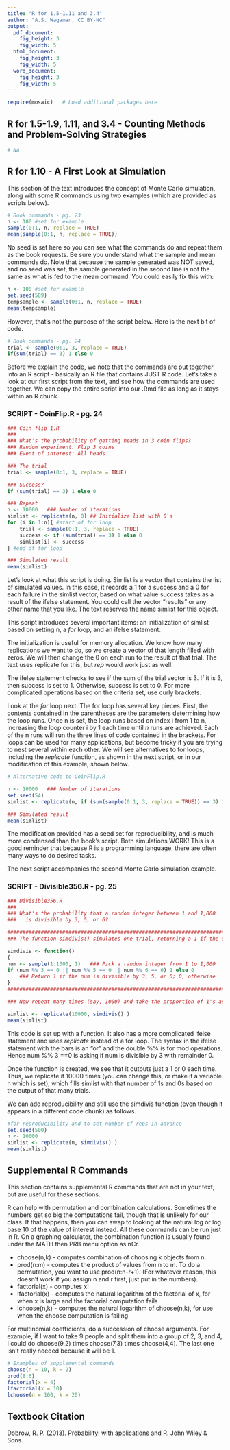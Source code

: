 ```yaml
---
title: "R for 1.5-1.11 and 3.4"
author: "A.S. Wagaman, CC BY-NC"
output:
  pdf_document:
    fig_height: 3
    fig_width: 5
  html_document:
    fig_height: 3
    fig_width: 5
  word_document:
    fig_height: 3
    fig_width: 5
---
```


```r
require(mosaic)   # Load additional packages here 
```

## R for 1.5-1.9, 1.11, and 3.4 - Counting Methods and Problem-Solving Strategies

```r
# NA
```

## R for 1.10 - A First Look at Simulation

This section of the text introduces the concept of Monte Carlo simulation, along with some R commands using two examples (which are provided as scripts below). 

```r
# Book commands - pg. 23
n <- 100 #set for example
sample(0:1, n, replace = TRUE)
mean(sample(0:1, n, replace = TRUE))
```

No seed is set here so you can see what the commands do and repeat them as the book requests. Be sure you understand what the sample and mean commands do. Note that because the sample generated was NOT saved, and no seed was set, the sample generated in the second line is not the same as what is fed to the mean command. You could easily fix this with:

```r
n <- 100 #set for example
set.seed(589)
tempsample <- sample(0:1, n, replace = TRUE)
mean(tempsample)
```

However, that's not the purpose of the script below. Here is the next bit of code. 

```r
# Book commands - pg. 24
trial <- sample(0:1, 3, replace = TRUE)
if(sum(trial) == 3) 1 else 0
```

Before we explain the code, we note that the commands are put together into an R script - basically an R file that contains JUST R code. Let's take a look at our first script from the text, and see how the commands are used together. We can copy the entire script into our .Rmd file as long as it stays within an R chunk. 

### SCRIPT - CoinFlip.R - pg. 24

```r
### Coin flip 1.R
###
### What's the probability of getting heads in 3 coin flips?
### Random experiment: Flip 3 coins
### Event of interest: All heads

### The trial
trial <- sample(0:1, 3, replace = TRUE)

### Success?
if (sum(trial) == 3) 1 else 0

### Repeat
n <- 10000   ### Number of iterations
simlist <- replicate(n, 0) ## Initialize list with 0's
for (i in 1:n){ #start of for loop
	trial <- sample(0:1, 3, replace = TRUE)
	success <- if (sum(trial) == 3) 1 else 0
	simlist[i] <- success
} #end of for loop

### Simulated result
mean(simlist)
```

Let's look at what this script is doing. Simlist is a vector that contains the list of simulated values. In this case, it records a 1 for a success and a 0 for each failure in the simlist vector, based on what value success takes as a result of the ifelse statement. You could call the vector "results" or any other name that you like. The text reserves the name simlist for this object. 

This script introduces several important items: an initialization of simlist based on setting n, a *for* loop, and an ifelse statement. 

The initialization is useful for memory allocation. We know how many replications we want to do, so we create a vector of that length filled with zeros. We will then change the 0 on each run to the result of that trial. The text uses replicate for this, but *rep* would work just as well.

The ifelse statement checks to see if the sum of the trial vector is 3. If it is 3, then success is set to 1. Otherwise, success is set to 0. For more complicated operations based on the criteria set, use curly brackets. 

Look at the *for* loop next. The for loop has several key pieces. First, the contents contained in the parentheses are the parameters determining how the loop runs. Once n is set, the loop runs based on index i from 1 to n, increasing the loop counter i by 1 each time until *n* runs are achieved. Each of the n runs will run the three lines of code contained in the brackets. For loops can be used for many applications, but become tricky if you are trying to nest several within each other. We will see alternatives to for loops, including the *replicate* function, as shown in the next script, or in our modification of this example, shown below.  

```r
# Alternative code to CoinFlip.R

n <- 10000   ### Number of iterations
set.seed(54)
simlist <- replicate(n, if (sum(sample(0:1, 3, replace = TRUE)) == 3) 1 else 0)

### Simulated result
mean(simlist)
```

The modification provided has a seed set for reproducibility, and is much more condensed than the book's script. Both simulations WORK! This is a good reminder that because R is a programming language, there are often many ways to do desired tasks. 

The next script accompanies the second Monte Carlo simulation example. 

### SCRIPT - Divisible356.R - pg. 25

```r
### Divisible356.R
###
### What's the probability that a random integer between 1 and 1,000
###   is divisible by 3, 5, or 6?

##########################################################################
### The function simdivis() simulates one trial, returning a 1 if the event occurs, and 0 otherwise

simdivis <- function() 
{
num <- sample(1:1000, 1)   ### Pick a random integer from 1 to 1,000
if (num %% 3 == 0 || num %% 5 == 0 || num %% 6 == 0) 1 else 0  
	### Return 1 if the num is divisible by 3, 5, or 6; 0, otherwise
}
###########################################################################

### Now repeat many times (say, 1000) and take the proportion of 1's as the simulated probability

simlist <- replicate(10000, simdivis() ) 
mean(simlist)
```

This code is set up with a function. It also has a more complicated ifelse statement and uses *replicate* instead of a for loop. The syntax in the ifelse statement with the bars is an "or" and the double %% is for mod operations. Hence num %% 3 ==0 is asking if num is divisible by 3 with remainder 0. 

Once the function is created, we see that it outputs just a 1 or 0 each time. Thus, we replicate it 10000 times (you can change this, or make it a variable n which is set), which fills simlist with that number of 1s and 0s based on the output of that many trials.

We can add reproducibility and still use the simdivis function (even though it appears in a different code chunk) as follows.

```r
#for reproducibility and to set number of reps in advance
set.seed(500)
n <- 10000
simlist <- replicate(n, simdivis() ) 
mean(simlist)
```


## Supplemental R Commands

This section contains supplemental R commands that are not in your text, but are useful for these sections. 

R can help with permutation and combination calculations. Sometimes the numbers get so big the computations fail, though that is unlikely for our class. If that happens, then you can swap to looking at the natural log or log base 10 of the value of interest instead. All these commands can be run just in R. On a graphing calculator, the combination function is usually found under the MATH then PRB menu option as nCr.    

* choose(n,k) - computes combination of choosing k objects from n.   
* prod(n:m) - computes the product of values from n to m. To do a permutation, you want to use prod(n:n-r+1). (For whatever reason, this doesn't work if you assign n and r first, just put in the numbers).    
* factorial(x) - computes x!    
* lfactorial(x) - computes the natural logarithm of the factorial of x, for when x is large and the factorial computation fails   
* lchoose(n,k) - computes the natural logarithm of choose(n,k), for use when the choose computation is failing  

For multinomial coefficients, do a succession of choose arguments. For example, if I want to take 9 people and split them into a group of 2, 3, and 4, I could do choose(9,2) times choose(7,3) times choose(4,4). The last one isn't really needed because it will be 1. 

```r
# Examples of supplemental commands
choose(n = 10, k = 2)
prod(8:6)
factorial(x = 4)
lfactorial(x = 10)
lchoose(n = 100, k = 20)
```

## Textbook Citation

Dobrow, R. P. (2013). Probability: with applications and R. John Wiley & Sons.
